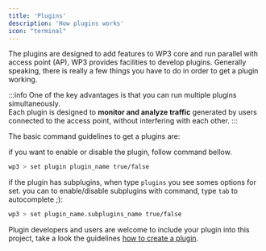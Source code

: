 ```yaml
---
title: 'Plugins'
description: 'How plugins works'
icon: "terminal"
---
```



The plugins are designed to add features to WP3 core and run parallel with access point (AP), WP3 provides facilities to develop plugins. Generally speaking, there is really a few things you have to do in order to get a plugin working. 

:::info
One of the key advantages is that you can run multiple plugins simultaneously.  
Each plugin is designed to **monitor and analyze traffic** generated by users connected to the access point, without interfering with each other.
:::

The basic command guidelines to get a plugins are:

if you want to enable or disable the plugin, follow command bellow.
```bash
wp3 > set plugin plugin_name true/false
```

if the plugin has subplugins, when type `plugins` you see somes options for set. you can to enable/disable subplugins with command, type `tab` to autocomplete ;): 
```bash
wp3 > set plugin_name.subplugins_name true/false
```

Plugin developers and users are welcome to include your plugin into this project, take a look the guidelines [how to create a plugin](#development).
